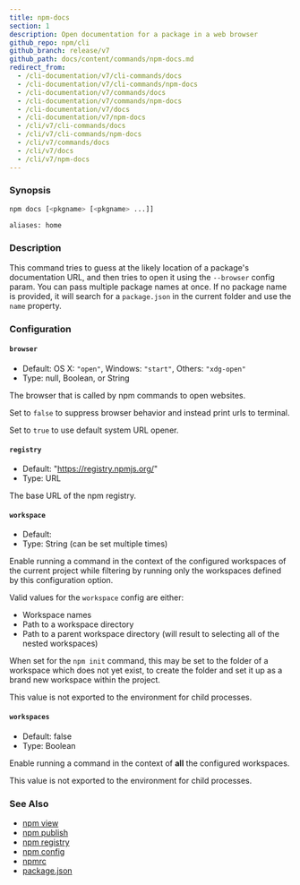 ```yaml
---
title: npm-docs
section: 1
description: Open documentation for a package in a web browser
github_repo: npm/cli
github_branch: release/v7
github_path: docs/content/commands/npm-docs.md
redirect_from:
  - /cli-documentation/v7/cli-commands/docs
  - /cli-documentation/v7/cli-commands/npm-docs
  - /cli-documentation/v7/commands/docs
  - /cli-documentation/v7/commands/npm-docs
  - /cli-documentation/v7/docs
  - /cli-documentation/v7/npm-docs
  - /cli/v7/cli-commands/docs
  - /cli/v7/cli-commands/npm-docs
  - /cli/v7/commands/docs
  - /cli/v7/docs
  - /cli/v7/npm-docs
---
```


### Synopsis

```bash
npm docs [<pkgname> [<pkgname> ...]]

aliases: home
```

### Description

This command tries to guess at the likely location of a package's documentation URL, and then tries to open it using the `--browser` config param. You can pass multiple package names at once. If no package name is provided, it will search for a `package.json` in the current folder and use the `name` property.

### Configuration

#### `browser`

- Default: OS X: `"open"`, Windows: `"start"`, Others: `"xdg-open"`
- Type: null, Boolean, or String

The browser that is called by npm commands to open websites.

Set to `false` to suppress browser behavior and instead print urls to terminal.

Set to `true` to use default system URL opener.

#### `registry`

- Default: "https://registry.npmjs.org/"
- Type: URL

The base URL of the npm registry.

#### `workspace`

- Default:
- Type: String (can be set multiple times)

Enable running a command in the context of the configured workspaces of the current project while filtering by running only the workspaces defined by this configuration option.

Valid values for the `workspace` config are either:

- Workspace names
- Path to a workspace directory
- Path to a parent workspace directory (will result to selecting all of the nested workspaces)

When set for the `npm init` command, this may be set to the folder of a workspace which does not yet exist, to create the folder and set it up as a brand new workspace within the project.

This value is not exported to the environment for child processes.

#### `workspaces`

- Default: false
- Type: Boolean

Enable running a command in the context of **all** the configured workspaces.

This value is not exported to the environment for child processes.

### See Also

- [npm view](/cli/v7/commands/npm-view)
- [npm publish](/cli/v7/commands/npm-publish)
- [npm registry](/cli/v7/using-npm/registry)
- [npm config](/cli/v7/commands/npm-config)
- [npmrc](/cli/v7/configuring-npm/npmrc)
- [package.json](/cli/v7/configuring-npm/package-json)
